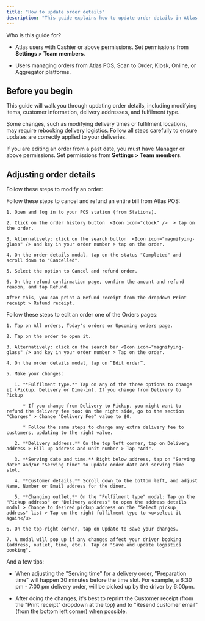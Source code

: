 ```yaml
---
title: "How to update order details"
description: "This guide explains how to update order details in Atlas, including modifying items, customer information, delivery addresses, and fulfillment type. It provides step-by-step instructions for making changes through Atlas POS and from the Orders page."
---
```


<Info>
  Who is this guide for?

  * Atlas users with Cashier or above permissions. Set permissions from **Settings > Team members**.

  * Users managing orders from Atlas POS, Scan to Order, Kiosk, Online, or Aggregator platforms.
</Info>

## Before you begin

This guide will walk you through updating order details, including modifying items, customer information, delivery addresses, and fulfilment type.

Some changes, such as modifying delivery times or fulfilment locations, may require rebooking delivery logistics. Follow all steps carefully to ensure updates are correctly applied to your deliveries.

If you are editing an order from a past date, you must have Manager or above permissions. Set permissions from **Settings > Team members**.

## Adjusting order details

Follow these steps to modify an order:

<AccordionGroup>
  <Accordion title="Option 1: Edit order from Atlas POS" defaultOpen={false}>
    Follow these steps to cancel and refund an entire bill from Atlas POS:

    1. Open and log in to your POS station (from Stations).

    2. Click on the order history button  <Icon icon="clock" />  > tap on the order.

    3. Alternatively: click on the search button  <Icon icon="magnifying-glass" /> and key in your order number > tap on the order.

    4. On the order details modal, tap on the status "Completed" and scroll down to "Cancelled".

    5. Select the option to Cancel and refund order.

    6. On the refund confirmation page, confirm the amount and refund reason, and tap Refund.

    After this, you can print a Refund receipt from the dropdown Print receipt > Refund receipt.
  </Accordion>

  <Accordion title="Option 2: Edit order from Orders page" defaultOpen={true}>
    Follow these steps to edit an order one of the Orders pages:

    1. Tap on All orders, Today's orders or Upcoming orders page.

    2. Tap on the order to open it.

    3. Alternatively: click on the search bar <Icon icon="magnifying-glass" /> and key in your order number > Tap on the order.

    4. On the order details modal, tap on “Edit order”.

    5. Make your changes:

       1. **Fulfilment type.** Tap on any of the three options to change it (Pickup, Delivery or Dine-in). If you change from Delivery to Pickup

          * If you change from Delivery to Pickup, you might want to refund the delivery fee too: On the right side, go to the section "Charges" > Change "Delivery Fee" value to $0.

          * Follow the same steps to charge any extra delivery fee to customers, updating to the right value.

       2. **Delivery address.** On the top left corner, tap on Delivery address > Fill up address and unit number > Tap "Add".

       3. **Serving date and time.** Right below address, tap on "Serving date" and/or "Serving time" to update order date and serving time slot.

       4. **Customer details.** Scroll down to the bottom left, and adjust Name, Number or Email address for the diner.

       5. **Changing outlet.** On the "Fulfilment type" modal: Tap on the "Pickup address" or "Delivery address" to open the address details modal > Change to desired pickup address on the "Select pickup address" list > Tap on the right fulfilment type to <u>select it again</u>

    6. On the top-right corner, tap on Update to save your changes.

    7. A modal will pop up if any changes affect your driver booking (address, outlet, time, etc.). Tap on "Save and update logistics booking".
  </Accordion>
</AccordionGroup>

And a few tips:

* When adjusting the "Serving time" for a delivery order, "Preparation time" will happen 30 minutes before the time slot. For example, a 6:30 pm - 7:00 pm delivery order, will be picked up by the driver by 6:00pm.

* After doing the changes, it's best to reprint the Customer receipt (from the "Print receipt" dropdown at the top) and to "Resend customer email" (from the bottom left corner) when possible.